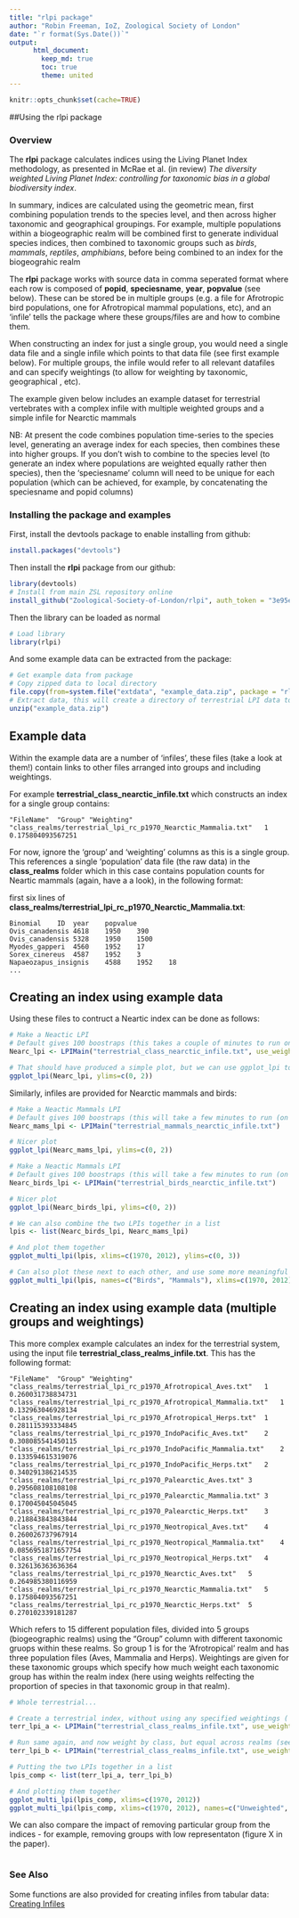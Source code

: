 ```yaml
---
title: "rlpi package"
author: "Robin Freeman, IoZ, Zoological Society of London"
date: "`r format(Sys.Date())`"
output:  
      html_document:  
        keep_md: true  
        toc: true
        theme: united
---
```


```r
knitr::opts_chunk$set(cache=TRUE)
```

##Using the rlpi package 

### Overview

The **rlpi** package calculates indices using the Living Planet Index methodology, as presented in McRae et al. (in review) *The diversity weighted Living Planet Index: controlling for taxonomic bias in a global biodiversity index*.

In summary, indices are calculated using the geometric mean, first combining population trends to the species level, and then across higher taxonomic and geographical groupings. For example, multiple populations within a biogeographic realm will be combined first to generate individual species indices, then combined to taxonomic groups such as *birds*, *mammals*, *reptiles*, *amphibians*, before being combined to an index for the biogeograhic realm

The **rlpi** package works with source data in comma seperated format where each row is composed 
of **popid**, **speciesname**, **year**, **popvalue** (see below). These can be stored be in multiple groups (e.g. a file for Afrotropic bird populations, one for Afrotropical mammal populations, etc), and an 'infile' tells the package where these groups/files are and how to combine them. 

When constructing an index for just a single group, you would need a single data file and a single
infile which points to that data file (see first example below). For multiple groups, the infile would refer to all relevant datafiles and can specify weightings (to allow for weighting by taxonomic, geographical , etc).

The example given below includes an example dataset for terrestrial vertebrates
with a complex infile with multiple weighted groups and a simple infile for Nearctic mammals

NB: At present the code combines population time-series to the species level, generating
an average index for each species, then combines these into higher groups. If you don't wish
to combine to the species level (to generate an index where populations are weighted equally rather then species), then the 'speciesname' column will need to be unique for each population (which can be achieved, for example, by concatenating the speciesname and popid columns)

### Installing the package and examples

First, install the devtools package to enable installing from github:

```r
install.packages("devtools")
```

Then install the **rlpi** package from our github:

```r
library(devtools)
# Install from main ZSL repository online
install_github("Zoological-Society-of-London/rlpi", auth_token = "3e95e9d1c26c0bd8f9fed628b224dbe811064c20")
```

Then the library can be loaded as normal

```r
# Load library
library(rlpi)
```

And some example data can be extracted from the package:

```r
# Get example data from package
# Copy zipped data to local directory 
file.copy(from=system.file("extdata", "example_data.zip", package = "rlpi"), to=getwd())
# Extract data, this will create a directory of terrestrial LPI data to construct a terrestrial index from.
unzip("example_data.zip")

```

## Example data

Within the example data are a number of 'infiles', these files (take a look at them!) contain links to other files arranged into groups and including weightings. 

For example **terrestrial_class_nearctic_infile.txt** which constructs an index for a single group contains:

```
"FileName"	"Group"	"Weighting"
"class_realms/terrestrial_lpi_rc_p1970_Nearctic_Mammalia.txt"	1	0.175804093567251
```

For now, ignore the 'group' and 'weighting' columns as this is a single group. This references a single 'population' data file (the raw data) in the **class_realms** folder which in this case contains population counts for Neartic mammals (again, have a a look), in the following format:

first six lines of **class_realms/terrestrial_lpi_rc_p1970_Nearctic_Mammalia.txt**:

```
Binomial	ID	year	popvalue
Ovis_canadensis	4618	1950	390
Ovis_canadensis	5328	1950	1500
Myodes_gapperi	4560	1952	17
Sorex_cinereus	4587	1952	3
Napaeozapus_insignis	4588	1952	18
...
```

## Creating an index using example data

Using these files to contruct a Neartic index can be done as follows:

```r
# Make a Neactic LPI 
# Default gives 100 boostraps (this takes a couple of minutes to run on a 2014 Macbook)
Nearc_lpi <- LPIMain("terrestrial_class_nearctic_infile.txt", use_weightings = 1)

# That should have produced a simple plot, but we can use ggplot_lpi to produce a nicer one
ggplot_lpi(Nearc_lpi, ylims=c(0, 2))
```

Similarly, infiles are provided for Nearctic mammals and birds:

```r
# Make a Neactic Mammals LPI 
# Default gives 100 boostraps (this will take a few minutes to run (on a 2014 Macbook))
Nearc_mams_lpi <- LPIMain("terrestrial_mammals_nearctic_infile.txt")

# Nicer plot
ggplot_lpi(Nearc_mams_lpi, ylims=c(0, 2))

# Make a Neactic Mammals LPI 
# Default gives 100 boostraps (this will take a few minutes to run (on a 2014 Macbook))
Nearc_birds_lpi <- LPIMain("terrestrial_birds_nearctic_infile.txt")

# Nicer plot
ggplot_lpi(Nearc_birds_lpi, ylims=c(0, 2))

# We can also combine the two LPIs together in a list
lpis <- list(Nearc_birds_lpi, Nearc_mams_lpi)

# And plot them together 
ggplot_multi_lpi(lpis, xlims=c(1970, 2012), ylims=c(0, 3))

# Can also plot these next to each other, and use some more meaningful titles
ggplot_multi_lpi(lpis, names=c("Birds", "Mammals"), xlims=c(1970, 2012), ylims=c(0, 3), facet=TRUE)

```

## Creating an index using example data (multiple groups and weightings)

This more complex example calculates an index for the terrestrial system, using the input file **terrestrial_class_realms_infile.txt**. This has the following format:

```
"FileName"	"Group"	"Weighting"
"class_realms/terrestrial_lpi_rc_p1970_Afrotropical_Aves.txt"	1	0.260031738834731
"class_realms/terrestrial_lpi_rc_p1970_Afrotropical_Mammalia.txt"	1	0.132963046928134
"class_realms/terrestrial_lpi_rc_p1970_Afrotropical_Herps.txt"	1	0.281115393334845
"class_realms/terrestrial_lpi_rc_p1970_IndoPacific_Aves.txt"	2	0.308085541450115
"class_realms/terrestrial_lpi_rc_p1970_IndoPacific_Mammalia.txt"	2	0.133594615319076
"class_realms/terrestrial_lpi_rc_p1970_IndoPacific_Herps.txt"	2	0.340291386214535
"class_realms/terrestrial_lpi_rc_p1970_Palearctic_Aves.txt"	3	0.295608108108108
"class_realms/terrestrial_lpi_rc_p1970_Palearctic_Mammalia.txt"	3	0.170045045045045
"class_realms/terrestrial_lpi_rc_p1970_Palearctic_Herps.txt"	3	0.218843843843844
"class_realms/terrestrial_lpi_rc_p1970_Neotropical_Aves.txt"	4	0.260026737967914
"class_realms/terrestrial_lpi_rc_p1970_Neotropical_Mammalia.txt"	4	0.0856951871657754
"class_realms/terrestrial_lpi_rc_p1970_Neotropical_Herps.txt"	4	0.326136363636364
"class_realms/terrestrial_lpi_rc_p1970_Nearctic_Aves.txt"	5	0.264985380116959
"class_realms/terrestrial_lpi_rc_p1970_Nearctic_Mammalia.txt"	5	0.175804093567251
"class_realms/terrestrial_lpi_rc_p1970_Nearctic_Herps.txt"	5	0.270102339181287
```

Which refers to 15 different population files, divided into 5 groups (biogeographic realms) using the  "Group" column with different taxonomic gruops within these realms. So group 1 is for the 'Afrotropical' realm and has three population files (Aves, Mammalia and Herps). Weightings are given for these taxonomic groups which specify how much weight each taxonomic group has within the realm index (here using weights relfecting the proportion of species in that taxonomic group in that realm). 

```r
# Whole terrestrial...

# Create a terrestrial index, without using any specified weightings ('use_weightings=0' - so treating taxonomic groups equally at one level, and biogeographic realms equally at the next)
terr_lpi_a <- LPIMain("terrestrial_class_realms_infile.txt", use_weightings=0)

# Run same again, and now weight by class, but equal across realms (see infile for weights)
terr_lpi_b <- LPIMain("terrestrial_class_realms_infile.txt", use_weightings=1)

# Putting the two LPIs together in a list
lpis_comp <- list(terr_lpi_a, terr_lpi_b)

# And plotting them together 
ggplot_multi_lpi(lpis_comp, xlims=c(1970, 2012))
ggplot_multi_lpi(lpis_comp, xlims=c(1970, 2012), names=c("Unweighted", "Weighted"), facet=TRUE)
```

We can also compare the impact of removing particular group from the indices - for example, removing groups with low representaton (figure X in the paper).

```

```

### See Also

Some functions are also provided for creating infiles from tabular data: [Creating Infiles](creating_infiles.html)
